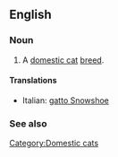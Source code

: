 ==English==

===Noun===
{{en-noun|sg=[[Snowshoe]] [[cat]]}}

# A [[domestic cat]] [[breed]].

====Translations====
{{top}}
*Italian: [[gatto Snowshoe]]
{{mid}}

{{bottom}}

===See also===
{{wikipedia|Snowshoe (cat)}}
{{commonscat|Snowshoe cats}}

[[Category:Domestic cats]]